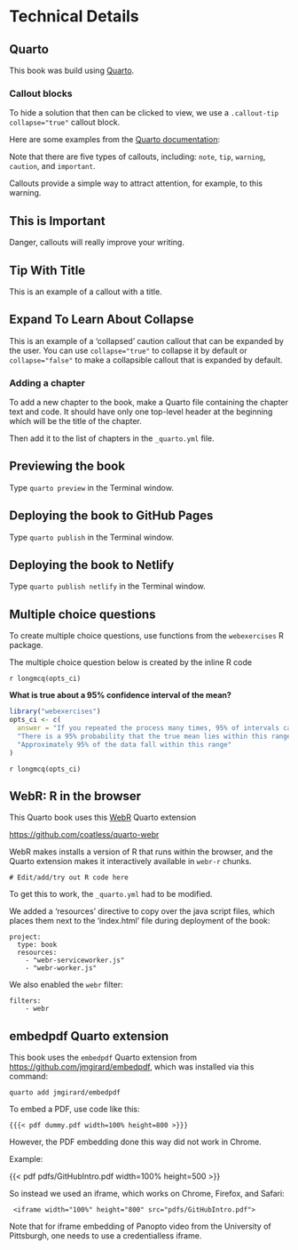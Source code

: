 # Technical Details

## Quarto

This book was build using [Quarto](https://quarto.org).

### Callout blocks

To hide a solution that then can be clicked to view, we use a `.callout-tip collapse="true"` callout block.

Here are some examples from the [Quarto documentation](https://quarto.org/docs/authoring/callouts.html):

::: callout-note
Note that there are five types of callouts, including: `note`, `tip`, `warning`, `caution`, and `important`.
:::

::: callout-warning
Callouts provide a simple way to attract attention, for example, to this warning.
:::

::: callout-important
## This is Important

Danger, callouts will really improve your writing.
:::

::: callout-tip
## Tip With Title

This is an example of a callout with a title.
:::

::: {.callout-caution collapse="true"}
## Expand To Learn About Collapse

This is an example of a 'collapsed' caution callout that can be expanded by the user. You can use `collapse="true"` to collapse it by default or `collapse="false"` to make a collapsible callout that is expanded by default.
:::

### Adding a chapter

To add a new chapter to the book, make a Quarto file containing the chapter text and code. It should have only one top-level header at the beginning which will be the title of the chapter.

Then add it to the list of chapters in the `_quarto.yml` file.

## Previewing the book

Type `quarto preview` in the Terminal window.

## Deploying the book to GitHub Pages

Type `quarto publish` in the Terminal window.

## Deploying the book to Netlify

Type `quarto publish netlify` in the Terminal window.

## Multiple choice questions

To create multiple choice questions, use functions from the `webexercises` R package.

The multiple choice question below is created by the inline R code

```
r longmcq(opts_ci)
```

**What is true about a 95% confidence interval of the mean?**

```r
library("webexercises")
opts_ci <- c(
  answer = "If you repeated the process many times, 95% of intervals calculated in this way contain the true mean",
  "There is a 95% probability that the true mean lies within this range",
  "Approximately 95% of the data fall within this range"
)
```

`r longmcq(opts_ci)`

## WebR: R in the browser

This Quarto book uses this [WebR](https://docs.r-wasm.org/webr/latest/) Quarto extension

<https://github.com/coatless/quarto-webr>

WebR makes installs a version of R that runs within the browser, and the Quarto extension makes it interactively available in `webr-r` chunks.

```webr-r
# Edit/add/try out R code here
```

To get this to work, the `_quarto.yml` had to be modified.

We added a 'resources' directive to copy over the java script files, which places them next to the 'index.html' file during deployment of the book:

```         
project:
  type: book
  resources: 
    - "webr-serviceworker.js"
    - "webr-worker.js" 
```

We also enabled the `webr` filter:

```         
filters:
    - webr
```

## embedpdf Quarto extension

This book uses the `embedpdf` Quarto extension from <https://github.com/jmgirard/embedpdf>, which was installed via this command:

```         
quarto add jmgirard/embedpdf
```

To embed a PDF, use code like this:

```         
{{{< pdf dummy.pdf width=100% height=800 >}}}
```

However, the PDF embedding done this way did not work in Chrome.

Example:

{{< pdf pdfs/GitHubIntro.pdf width=100% height=500 >}}

So instead we used an iframe, which works on Chrome, Firefox, and Safari:

```         
 <iframe width="100%" height="800" src="pdfs/GitHubIntro.pdf">
```

Note that for iframe embedding of Panopto video from the University of Pittsburgh, one needs to use a credentialless iframe.
